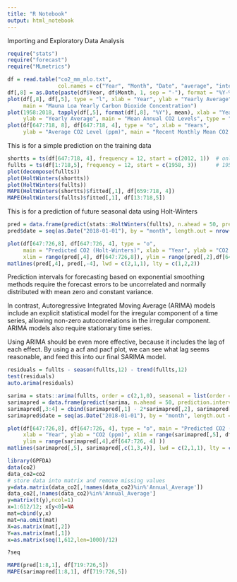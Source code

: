 ```yaml
---
title: "R Notebook"
output: html_notebook
---
```



Importing and Exploratory Data Analysis

```r
require("stats")
require("forecast")
require("MLmetrics")

df = read.table("co2_mm_mlo.txt", 
                col.names = c("Year", "Month", "Date", "average", "interpolated", "trend", "days"))
df[,8] = as.Date(paste(df$Year, df$Month, 1, sep = "-"), format = "%Y-%m-%d")
plot(df[,8], df[,5], type = "l", xlab = "Year", ylab = "Yearly Average", 
     main = "Mauna Loa Yearly Carbon Dioxide Concentration")
plot(1958:2018, tapply(df[,5], format(df[,8], "%Y"), mean), xlab = "Year", 
     ylab = "Yearly Average", main = "Mean Annual CO2 Levels", type = "l")
plot(df[647:718, 8], df[647:718, 4], type = "o", xlab = "Years", 
     ylab = "Average CO2 Level (ppm)", main = "Recent Monthly Mean CO2 Levels")
```

This is for a simple prediction on the training data
```r
shortts = ts(df[647:718, 4], frequency = 12, start = c(2012, 1))  # only 2012-2017
fullts = ts(df[1:718,5], frequency = 12, start = c(1958, 3))      # 1953 - 2017
plot(decompose(fullts))
plot(HoltWinters(shortts))
plot(HoltWinters(fullts))
MAPE(HoltWinters(shortts)$fitted[,1], df[659:718, 4])
MAPE(HoltWinters(fullts)$fitted[,1], df[13:718,5])
```

This is for a prediction of future seasonal data using Holt-Winters 
```r
pred = data.frame(predict(stats::HoltWinters(fullts), n.ahead = 50, prediction.interval = 1))
pred$date = seq(as.Date("2018-01-01"), by = "month", length.out = nrow(pred))

plot(df[647:726,8], df[647:726, 4], type = "o", 
     main = "Predicted CO2 (Holt-Winters)", xlab = "Year", ylab = "CO2 (ppm)", 
     xlim = range(pred[,4], df[647:726,8]), ylim = range(pred[,2],df[647:726, 4] ))
matlines(pred[,4], pred[,-4], lwd = c(2,1,1), lty = c(1,2,2))
```
Prediction intervals for forecasting based on exponential smoothing methods require the forecast errors to be uncorrelated and normally distributed with mean zero and constant variance.

In contrast, Autoregressive Integrated Moving Average (ARIMA) models include an explicit statistical model for the irregular component of a time series, allowing non-zero autocorrelations in the irregular component. ARIMA models also require stationary time series.

Using ARIMA should be even more effective, because it includes the lag of each effect. By using a acf and pacf plot, we can see what lag seems reasonable, and feed this into our final SARIMA model. 
```r
residuals = fullts - season(fullts,12) - trend(fullts,12)
test(residuals)
auto.arima(residuals)

sarima = stats::arima(fullts, order = c(2,1,0), seasonal = list(order = c(2,1,1), period = 12))
sarimapred = data.frame(predict(sarima, n.ahead = 50, prediction.interval = 1))
sarimapred[,3:4] = cbind(sarimapred[,1] - 2*sarimapred[,2], sarimapred[,1] + 2*sarimapred[,2])
sarimapred$date = seq(as.Date("2018-01-01"), by = "month", length.out = nrow(sarimapred))

plot(df[647:726,8], df[647:726, 4], type = "o", main = "Predicted CO2 (SARIMA)",
     xlab = "Year", ylab = "CO2 (ppm)", xlim = range(sarimapred[,5], df[647:726,8]), 
     ylim = range(sarimapred[,4],df[647:726, 4] ))
matlines(sarimapred[,5], sarimapred[,c(1,3,4)], lwd = c(2,1,1), lty = c(1,2,2))

```
```r
library(GPFDA)
data(co2)
data_co2=co2
# store data into matrix and remove missing values
y=data.matrix(data_co2[,!names(data_co2)%in%'Annual_Average'])
data_co2[,!names(data_co2)%in%'Annual_Average']
y=matrix(t(y),ncol=1)
x=1:612/12; x[y<0]=NA
mat=cbind(y,x)
mat=na.omit(mat)
X=as.matrix(mat[,2])
Y=as.matrix(mat[,1])
x=as.matrix(seq(1,612,len=1000)/12)

?seq
```





```r
MAPE(pred[1:8,1], df[719:726,5])
MAPE(sarimapred[1:8,1], df[719:726,5])
```

